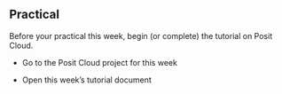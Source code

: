 ## Practical

Before your practical this week, begin (or complete) the tutorial on Posit Cloud.

- Go to the Posit Cloud project for this week

- Open this week's tutorial document

